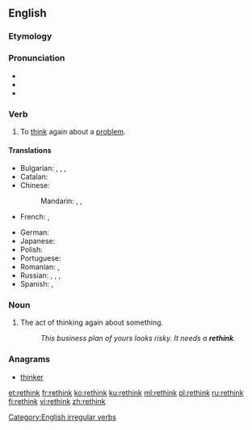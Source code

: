 ==English==

===Etymology===
{{prefix|re|think|lang=en}}

===Pronunciation===
* {{IPA|/riːˈθɪŋk/|lang=en}}
* {{audio|en-us-rethink.ogg|Audio (US)|lang=en}}
* {{rhymes|ɪŋk|lang=en}}

===Verb===
{{en-verb|rethinks|rethinking|rethought}}

# To [[think]] again about a [[problem]].

====Translations====
{{trans-top|think again about a problem}}
* Bulgarian: {{t+|bg|премислям|tr=premísljam|sc=Cyrl}}, {{t+|bg|премисля|tr=premíslja|sc=Cyrl}}, {{t+|bg|обмислям|tr=obmísljam|sc=Cyrl}}, {{t+|bg|обмисля|tr=obmíslja|sc=Cyrl}}
* Catalan: {{t+|ca|repensar}}
* Chinese:
*: Mandarin: {{t|cmn|再想|tr=zàixiǎng|sc=Hani}}, {{t|cmn|重想|tr=chóngxiǎng|sc=Hani}}, {{t|cmn|重新考慮|tr=chóngxīn kǎolǜ|sc=Hani}}
* French: {{t+|fr|repenser}}, {{t+|fr|réfléchir}}
{{trans-mid}}
* German: {{t+|de|überdenken}}
* Japanese: {{t+|ja|再考|tr=さいこうする, saikō suru|alt=再考する|sc=Jpan}}
* Polish: {{t|pl|przemyśleć|pf}}
* Portuguese: {{t+|pt|repensar}}
* Romanian: {{t+|ro|regândi}}, {{t|ro|răsgândi}}
* Russian: {{t+|ru|переду́мывать|impf}}, {{t+|ru|переду́мать|pf}}, {{t+|ru|пересма́тривать|impf}}, {{t+|ru|пересмотре́ть|pf}}
* Spanish: {{t+|es|repensar}}, {{t+|es|reflexionar}}
{{trans-bottom}}

===Noun===
{{en-noun}}

# The act of thinking again about something.
#: ''This business plan of yours looks risky. It needs a '''rethink'''.''

===Anagrams===
* [[thinker#English|thinker]]

[[Category:English irregular verbs]]

[[et:rethink]]
[[fr:rethink]]
[[ko:rethink]]
[[ku:rethink]]
[[ml:rethink]]
[[pl:rethink]]
[[ru:rethink]]
[[fi:rethink]]
[[vi:rethink]]
[[zh:rethink]]